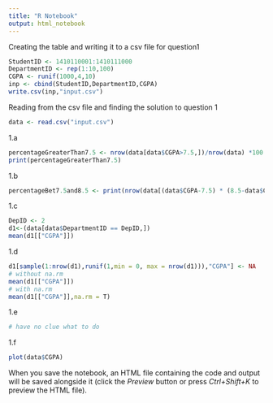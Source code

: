 ```yaml
---
title: "R Notebook"
output: html_notebook
---
```

Creating the table and writing it to a csv file for question1
```r
StudentID <- 1410110001:1410111000
DepartmentID <- rep(1:10,100)
CGPA <- runif(1000,4,10)
inp <- cbind(StudentID,DepartmentID,CGPA)
write.csv(inp,"input.csv")
```

Reading from the csv file and finding the solution to question 1
```r
data <- read.csv("input.csv")
```
1.a
```r
percentageGreaterThan7.5 <- nrow(data[data$CGPA>7.5,])/nrow(data) *100
print(percentageGreaterThan7.5)

```
1.b
```r
percentageBet7.5and8.5 <- print(nrow(data[(data$CGPA-7.5) * (8.5-data$CGPA)>0,])/nrow(data) *100)
```
1.c
```r
DepID <- 2
d1<-(data[data$DepartmentID == DepID,])
mean(d1[["CGPA"]])
```
1.d
```r
d1[sample(1:nrow(d1),runif(1,min = 0, max = nrow(d1))),"CGPA"] <- NA
# without na.rm 
mean(d1[["CGPA"]])
# with na.rm
mean(d1[["CGPA"]],na.rm = T)
```
1.e
```r
# have no clue what to do
```
1.f
```r
plot(data$CGPA)
```


When you save the notebook, an HTML file containing the code and output will be saved alongside it (click the *Preview* button or press *Ctrl+Shift+K* to preview the HTML file).
